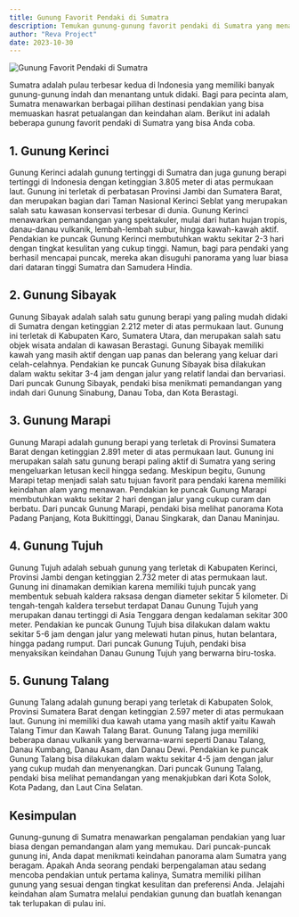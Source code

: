 ```yaml
---
title: Gunung Favorit Pendaki di Sumatra
description: Temukan gunung-gunung favorit pendaki di Sumatra yang menawarkan petualangan seru dan pemandangan alam yang memukau.
author: "Reva Project"
date: 2023-10-30
---
```


<Image src="/gunung-favorit-pendaki-di-sumatra.jpg" alt="Gunung Favorit Pendaki di Sumatra" />

Sumatra adalah pulau terbesar kedua di Indonesia yang memiliki banyak gunung-gunung indah dan menantang untuk didaki. Bagi para pecinta alam, Sumatra menawarkan berbagai pilihan destinasi pendakian yang bisa memuaskan hasrat petualangan dan keindahan alam. Berikut ini adalah beberapa gunung favorit pendaki di Sumatra yang bisa Anda coba.

## 1. Gunung Kerinci
Gunung Kerinci adalah gunung tertinggi di Sumatra dan juga gunung berapi tertinggi di Indonesia dengan ketinggian 3.805 meter di atas permukaan laut. Gunung ini terletak di perbatasan Provinsi Jambi dan Sumatera Barat, dan merupakan bagian dari Taman Nasional Kerinci Seblat yang merupakan salah satu kawasan konservasi terbesar di dunia. Gunung Kerinci menawarkan pemandangan yang spektakuler, mulai dari hutan hujan tropis, danau-danau vulkanik, lembah-lembah subur, hingga kawah-kawah aktif. Pendakian ke puncak Gunung Kerinci membutuhkan waktu sekitar 2-3 hari dengan tingkat kesulitan yang cukup tinggi. Namun, bagi para pendaki yang berhasil mencapai puncak, mereka akan disuguhi panorama yang luar biasa dari dataran tinggi Sumatra dan Samudera Hindia.

## 2. Gunung Sibayak
Gunung Sibayak adalah salah satu gunung berapi yang paling mudah didaki di Sumatra dengan ketinggian 2.212 meter di atas permukaan laut. Gunung ini terletak di Kabupaten Karo, Sumatera Utara, dan merupakan salah satu objek wisata andalan di kawasan Berastagi. Gunung Sibayak memiliki kawah yang masih aktif dengan uap panas dan belerang yang keluar dari celah-celahnya. Pendakian ke puncak Gunung Sibayak bisa dilakukan dalam waktu sekitar 3-4 jam dengan jalur yang relatif landai dan bervariasi. Dari puncak Gunung Sibayak, pendaki bisa menikmati pemandangan yang indah dari Gunung Sinabung, Danau Toba, dan Kota Berastagi.

## 3. Gunung Marapi
Gunung Marapi adalah gunung berapi yang terletak di Provinsi Sumatera Barat dengan ketinggian 2.891 meter di atas permukaan laut. Gunung ini merupakan salah satu gunung berapi paling aktif di Sumatra yang sering mengeluarkan letusan kecil hingga sedang. Meskipun begitu, Gunung Marapi tetap menjadi salah satu tujuan favorit para pendaki karena memiliki keindahan alam yang menawan. Pendakian ke puncak Gunung Marapi membutuhkan waktu sekitar 2 hari dengan jalur yang cukup curam dan berbatu. Dari puncak Gunung Marapi, pendaki bisa melihat panorama Kota Padang Panjang, Kota Bukittinggi, Danau Singkarak, dan Danau Maninjau.

## 4. Gunung Tujuh
Gunung Tujuh adalah sebuah gunung yang terletak di Kabupaten Kerinci, Provinsi Jambi dengan ketinggian 2.732 meter di atas permukaan laut. Gunung ini dinamakan demikian karena memiliki tujuh puncak yang membentuk sebuah kaldera raksasa dengan diameter sekitar 5 kilometer. Di tengah-tengah kaldera tersebut terdapat Danau Gunung Tujuh yang merupakan danau tertinggi di Asia Tenggara dengan kedalaman sekitar 300 meter. Pendakian ke puncak Gunung Tujuh bisa dilakukan dalam waktu sekitar 5-6 jam dengan jalur yang melewati hutan pinus, hutan belantara, hingga padang rumput. Dari puncak Gunung Tujuh, pendaki bisa menyaksikan keindahan Danau Gunung Tujuh yang berwarna biru-toska.

## 5. Gunung Talang
Gunung Talang adalah gunung berapi yang terletak di Kabupaten Solok, Provinsi Sumatera Barat dengan ketinggian 2.597 meter di atas permukaan laut. Gunung ini memiliki dua kawah utama yang masih aktif yaitu Kawah Talang Timur dan Kawah Talang Barat. Gunung Talang juga memiliki beberapa danau vulkanik yang berwarna-warni seperti Danau Talang, Danau Kumbang, Danau Asam, dan Danau Dewi. Pendakian ke puncak Gunung Talang bisa dilakukan dalam waktu sekitar 4-5 jam dengan jalur yang cukup mudah dan menyenangkan. Dari puncak Gunung Talang, pendaki bisa melihat pemandangan yang menakjubkan dari Kota Solok, Kota Padang, dan Laut Cina Selatan.

## Kesimpulan
Gunung-gunung di Sumatra menawarkan pengalaman pendakian yang luar biasa dengan pemandangan alam yang memukau. Dari puncak-puncak gunung ini, Anda dapat menikmati keindahan panorama alam Sumatra yang beragam. Apakah Anda seorang pendaki berpengalaman atau sedang mencoba pendakian untuk pertama kalinya, Sumatra memiliki pilihan gunung yang sesuai dengan tingkat kesulitan dan preferensi Anda. Jelajahi keindahan alam Sumatra melalui pendakian gunung dan buatlah kenangan tak terlupakan di pulau ini.
